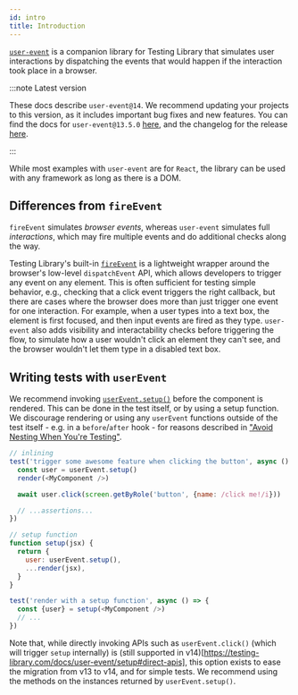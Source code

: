```yaml
---
id: intro
title: Introduction
---
```


[`user-event`](https://github.com/testing-library/user-event) is a companion
library for Testing Library that simulates user interactions by dispatching the
events that would happen if the interaction took place in a browser.

:::note Latest version

These docs describe `user-event@14`. We recommend updating your projects to this
version, as it includes important bug fixes and new features. You can find the
docs for `user-event@13.5.0` [here](../ecosystem-user-event.mdx), and the changelog for the release [here](https://github.com/testing-library/user-event/releases/tag/v14.0.0).

:::

While most examples with `user-event` are for `React`, the library can be used
with any framework as long as there is a DOM.

## Differences from `fireEvent`

`fireEvent` simulates _browser events_, whereas `user-event` simulates full *interactions*, which may fire multiple events and do additional checks along the way.

Testing Library's built-in [`fireEvent`](dom-testing-library/api-events.mdx#fireevent) is a lightweight wrapper around the browser's low-level `dispatchEvent` API, which allows developers to trigger any event on any element. This is often sufficient for testing simple behavior, e.g., checking that a click event triggers the right callback, but there are cases where the browser does more than just trigger one event for one interaction. For example, when a user types into a text box, the element is first focused, and then input events are fired as they type. `user-event` also adds visibility and interactability checks before triggering the flow, to simulate how a user wouldn't click an element they can't see, and the browser wouldn't let them type in a disabled text box.

## Writing tests with `userEvent`

We recommend invoking [`userEvent.setup()`](setup.mdx) before the component is rendered.
This can be done in the test itself, or by using a setup
function. We discourage rendering or using any `userEvent` functions outside of
the test itself - e.g. in a `before`/`after` hook - for reasons described in
["Avoid Nesting When You're Testing"](https://kentcdodds.com/blog/avoid-nesting-when-youre-testing).

```js
// inlining
test('trigger some awesome feature when clicking the button', async () => {
  const user = userEvent.setup()
  render(<MyComponent />)

  await user.click(screen.getByRole('button', {name: /click me!/i}))

  // ...assertions...
})
```

```js
// setup function
function setup(jsx) {
  return {
    user: userEvent.setup(),
    ...render(jsx),
  }
}

test('render with a setup function', async () => {
  const {user} = setup(<MyComponent />)
  // ...
})
```

Note that, while directly invoking APIs such as `userEvent.click()` (which will trigger `setup` internally) is (still supported in v14)[https://testing-library.com/docs/user-event/setup#direct-apis], this option exists to ease the migration from v13 to v14, and for simple tests. We recommend using the methods on the instances returned by `userEvent.setup()`.
